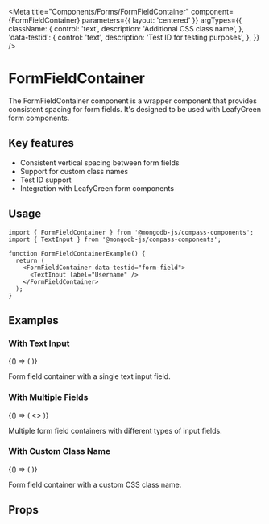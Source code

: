 
<Meta
  title="Components/Forms/FormFieldContainer"
  component={FormFieldContainer}
  parameters={{ layout: 'centered' }}
  argTypes={{
    className: {
      control: 'text',
      description: 'Additional CSS class name',
    },
    'data-testid': {
      control: 'text',
      description: 'Test ID for testing purposes',
    },
  }}
/>

# FormFieldContainer

The FormFieldContainer component is a wrapper component that provides consistent spacing
for form fields. It's designed to be used with LeafyGreen form components.

## Key features

- Consistent vertical spacing between form fields
- Support for custom class names
- Test ID support
- Integration with LeafyGreen form components

## Usage

```tsx
import { FormFieldContainer } from '@mongodb-js/compass-components';
import { TextInput } from '@mongodb-js/compass-components';

function FormFieldContainerExample() {
  return (
    <FormFieldContainer data-testid="form-field">
      <TextInput label="Username" />
    </FormFieldContainer>
  );
}
```

## Examples

### With Text Input

<Story name="WithTextInput">
  {() => (
    <FormFieldContainer data-testid="form-field-container">
      <TextInput label="Username" />
    </FormFieldContainer>
  )}
</Story>

Form field container with a single text input field.

### With Multiple Fields

<Story name="WithMultipleFields">
  {() => (
    <>
      <FormFieldContainer data-testid="form-field-container-multiple">
        <TextInput label="Username" />
      </FormFieldContainer>
      <FormFieldContainer data-testid="form-field-container-multiple">
        <TextInput label="Email" type="email" />
      </FormFieldContainer>
      <FormFieldContainer data-testid="form-field-container-multiple">
        <TextInput label="Password" type="password" />
      </FormFieldContainer>
    </>
  )}
</Story>

Multiple form field containers with different types of input fields.

### With Custom Class Name

<Story name="WithCustomClassName">
  {() => (
    <FormFieldContainer
      data-testid="form-field-container-custom"
      className="custom-form-field"
    >
      <TextInput label="Custom Field" />
    </FormFieldContainer>
  )}
</Story>

Form field container with a custom CSS class name.

## Props

<Controls />
